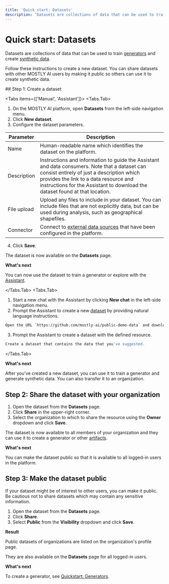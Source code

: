 ```yaml
---
title: 'Quick start: Datasets'
description: 'Datasets are collections of data that can be used to train generators and create synthetic data.'
---
```



# Quick start: Datasets

Datasets are collections of data that can be used to train [generators](/quick-start/model-creators) and create [synthetic data](/quick-start/data-consumers).

Follow these instructions to create a new dataset. You can share datasets with other MOSTLY AI users by making it public so others can use it to create synthetic data.

<Steps>
## Step 1: Create a dataset

<Tabs items={['Manual', 'Assistant']}>
<Tabs.Tab>

1. On the MOSTLY AI platform, open **Datasets** from the left-side navigation menu.
2. Click **New dataset**.
3. Configure the dataset parameters.

| Parameter   | Description                                                                                                                                                                                                                                                                                                                                                                                                                   |
|-------------|-------------------------------------------------------------------------------------------------------------------------------------------------------------------------------------------------------------------------------------------------------------------------------------------------------------------------------------------------------------------------------------------------------------------------------|
| Name        | Human-readable name which identifies the dataset on the platform.                                                                                                                                                                                                                                                                                                                                                             |
| Description | Instructions and information to guide the Assistant and data consumers. Note that a dataset can consist entirely of just a description which provides the link to a data resource and instructions for the Assistant to download the dataset found at that location.                                                                                                                  |
| File upload | Upload any files to include in your dataset. You can include files that are not explicitly data, but can be used during analysis, such as geographical shapefiles.                                                                                                                                                                                                                     |
| Connector   | Connect to [external data sources](quick-start/conector-quickstart) that have been configured in the platform.                                                                                                                                                                                                                                                                         |

4. Click **Save**.

The dataset is now available on the **Datasets** page.

**What's next**

You can now use the dataset to train a generator or explore with the [Assistant](/assistant).

</Tabs.Tab>
<Tabs.Tab>

1. Start a new chat with the Assistant by clicking **New chat** in the left-side navigation menu.
2. Prompt the Assistant to create a new [dataset](/datasets) by providing natural language instructions.

```bash
Open the URL `https://github.com/mostly-ai/public-demo-data` and download an interesting dataset for me to explore.
```

3. Prompt the Assistant to create a dataset with the defined resource.

```bash
Create a dataset that contains the data that you've suggested.
```

</Tabs.Tab>

</Tabs>

**What's next**

After you've created a new dataset, you can use it to train a generator and generate synthetic data. You can also transfer it to an organization.

## Step 2: Share the dataset with your organization

1. Open the dataset from the **Datasets** page.
2. Click **Share** in the upper-right corner.
3. Select the organization to which to share the resource using the **Owner** dropdown and click **Save**.

The dataset is now available to all members of your organization and they can use it to create a generator or other [artifacts](/assistant/artifacts).

**What's next**

You can make the dataset public so that it is available to all logged-in users in the platform.

## Step 3: Make the dataset public

If your dataset might be of interest to other users, you can make it public. Be cautious not to share datasets which may contain any sensitive information.

1. Open the dataset from the **Datasets** page.
2. Click **Share**.
3. Select **Public** from the **Visibility** dropdown and click **Save**.

**Result**

Public datasets of organizations are listed on the organization's profile page.

They are also available on the **Datasets** page for all logged-in users.

**What's next**

To create a generator, see [Quickstart: Generators](model-creators).

</Steps>
